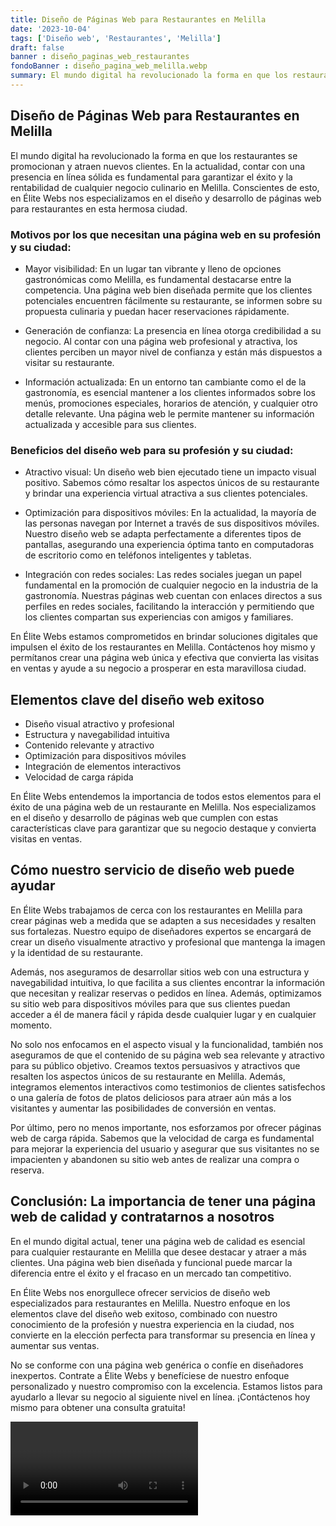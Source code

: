 ```yaml
---
title: Diseño de Páginas Web para Restaurantes en Melilla
date: '2023-10-04'
tags: ['Diseño web', 'Restaurantes', 'Melilla']
draft: false
banner : diseño_paginas_web_restaurantes
fondoBanner : diseño_pagina_web_melilla.webp
summary: El mundo digital ha revolucionado la forma en que los restaurantes se promocionan y atraen nuevos clientes. En la actualidad, contar con una presencia en línea sólida es fundamental para garantizar el éxito y la rentabilidad de cualquier negocio culinario en Melilla. Conscientes de esto, en Élite Webs nos especializamos en el diseño y desarrollo de páginas web para restaurantes en esta hermosa ciudad.
---
```


## Diseño de Páginas Web para Restaurantes en Melilla

El mundo digital ha revolucionado la forma en que los restaurantes se promocionan y atraen nuevos clientes. En la actualidad, contar con una presencia en línea sólida es fundamental para garantizar el éxito y la rentabilidad de cualquier negocio culinario en Melilla. Conscientes de esto, en Élite Webs nos especializamos en el diseño y desarrollo de páginas web para restaurantes en esta hermosa ciudad.

### Motivos por los que necesitan una página web en su profesión y su ciudad:

- Mayor visibilidad: En un lugar tan vibrante y lleno de opciones gastronómicas como Melilla, es fundamental destacarse entre la competencia. Una página web bien diseñada permite que los clientes potenciales encuentren fácilmente su restaurante, se informen sobre su propuesta culinaria y puedan hacer reservaciones rápidamente.

- Generación de confianza: La presencia en línea otorga credibilidad a su negocio. Al contar con una página web profesional y atractiva, los clientes perciben un mayor nivel de confianza y están más dispuestos a visitar su restaurante.

- Información actualizada: En un entorno tan cambiante como el de la gastronomía, es esencial mantener a los clientes informados sobre los menús, promociones especiales, horarios de atención, y cualquier otro detalle relevante. Una página web le permite mantener su información actualizada y accesible para sus clientes.

### Beneficios del diseño web para su profesión y su ciudad:

- Atractivo visual: Un diseño web bien ejecutado tiene un impacto visual positivo. Sabemos cómo resaltar los aspectos únicos de su restaurante y brindar una experiencia virtual atractiva a sus clientes potenciales.

- Optimización para dispositivos móviles: En la actualidad, la mayoría de las personas navegan por Internet a través de sus dispositivos móviles. Nuestro diseño web se adapta perfectamente a diferentes tipos de pantallas, asegurando una experiencia óptima tanto en computadoras de escritorio como en teléfonos inteligentes y tabletas.

- Integración con redes sociales: Las redes sociales juegan un papel fundamental en la promoción de cualquier negocio en la industria de la gastronomía. Nuestras páginas web cuentan con enlaces directos a sus perfiles en redes sociales, facilitando la interacción y permitiendo que los clientes compartan sus experiencias con amigos y familiares.

En Élite Webs estamos comprometidos en brindar soluciones digitales que impulsen el éxito de los restaurantes en Melilla. Contáctenos hoy mismo y permítanos crear una página web única y efectiva que convierta las visitas en ventas y ayude a su negocio a prosperar en esta maravillosa ciudad.

<GifSeo />

<Cta />

## Elementos clave del diseño web exitoso

- Diseño visual atractivo y profesional
- Estructura y navegabilidad intuitiva
- Contenido relevante y atractivo
- Optimización para dispositivos móviles
- Integración de elementos interactivos
- Velocidad de carga rápida

En Élite Webs entendemos la importancia de todos estos elementos para el éxito de una página web de un restaurante en Melilla. Nos especializamos en el diseño y desarrollo de páginas web que cumplen con estas características clave para garantizar que su negocio destaque y convierta visitas en ventas.

## Cómo nuestro servicio de diseño web puede ayudar

En Élite Webs trabajamos de cerca con los restaurantes en Melilla para crear páginas web a medida que se adapten a sus necesidades y resalten sus fortalezas. Nuestro equipo de diseñadores expertos se encargará de crear un diseño visualmente atractivo y profesional que mantenga la imagen y la identidad de su restaurante.

Además, nos aseguramos de desarrollar sitios web con una estructura y navegabilidad intuitiva, lo que facilita a sus clientes encontrar la información que necesitan y realizar reservas o pedidos en línea. Además, optimizamos su sitio web para dispositivos móviles para que sus clientes puedan acceder a él de manera fácil y rápida desde cualquier lugar y en cualquier momento.

No solo nos enfocamos en el aspecto visual y la funcionalidad, también nos aseguramos de que el contenido de su página web sea relevante y atractivo para su público objetivo. Creamos textos persuasivos y atractivos que resalten los aspectos únicos de su restaurante en Melilla. Además, integramos elementos interactivos como testimonios de clientes satisfechos o una galería de fotos de platos deliciosos para atraer aún más a los visitantes y aumentar las posibilidades de conversión en ventas.

Por último, pero no menos importante, nos esforzamos por ofrecer páginas web de carga rápida. Sabemos que la velocidad de carga es fundamental para mejorar la experiencia del usuario y asegurar que sus visitantes no se impacienten y abandonen su sitio web antes de realizar una compra o reserva. 

## Conclusión: La importancia de tener una página web de calidad y contratarnos a nosotros

En el mundo digital actual, tener una página web de calidad es esencial para cualquier restaurante en Melilla que desee destacar y atraer a más clientes. Una página web bien diseñada y funcional puede marcar la diferencia entre el éxito y el fracaso en un mercado tan competitivo.

En Élite Webs nos enorgullece ofrecer servicios de diseño web especializados para restaurantes en Melilla. Nuestro enfoque en los elementos clave del diseño web exitoso, combinado con nuestro conocimiento de la profesión y nuestra experiencia en la ciudad, nos convierte en la elección perfecta para transformar su presencia en línea y aumentar sus ventas.

No se conforme con una página web genérica o confíe en diseñadores inexpertos. Contrate a Élite Webs y benefíciese de nuestro enfoque personalizado y nuestro compromiso con la excelencia. Estamos listos para ayudarlo a llevar su negocio al siguiente nivel en línea. ¡Contáctenos hoy mismo para obtener una consulta gratuita!

<Video />

<CtaBot job='Restaurantes' city='Melilla'/>

<Gmaps query='Melilla+españa+maps' />
